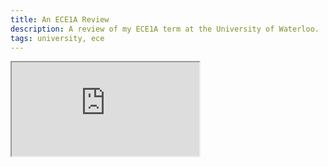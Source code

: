 ```yaml
---
title: An ECE1A Review
description: A review of my ECE1A term at the University of Waterloo.
tags: university, ece
---
```


<iframe
  src="https://www.youtube.com/embed/Q0jAZzOjw8w?si=cPZXy6WQykXa3-q3"
  title="YouTube video player"
  allow="accelerometer; autoplay; clipboard-write; encrypted-media; gyroscope; picture-in-picture; web-share"
  referrerPolicy="strict-origin-when-cross-origin"
  allowFullScreen
  className="w-full mx-auto my-4 border-0 rounded-lg shadow-lg aspect-video"
/>

## **Designing a Custom Spotify Macro Keyboard**

Controlling music seamlessly while maintaining aesthetics and functionality can be a challenge—especially when using compact keyboards. This inspired me to create a custom **Spotify Macro Keyboard** that combines functionality, dynamic lighting, and modern design principles.

With satisfying _clicky mechanical switches_, vibrant _RGB lighting_, and a smart OLED display, this keyboard became an essential quality-of-life upgrade for controlling my music.

---

## **Overview**

The **Spotify Macro Keyboard** is a compact and modern custom macro keyboard equipped with features such as:

- **Dynamic RGB Lighting** that matches album art colors.
- **Fully Wireless Connectivity** using an ESP32 microcontroller.
- **OLED Display** to show the current song, volume, and controls.

This project combined hardware design, coding, and API integration to bring together a functional and aesthetically pleasing device.

![Finished Product](https://i.imgur.com/XTMSINo.png)

---

## **Research**

There were many things I had to research before creating this **Spotify Macro Keyboard**. I started by considering the base functions I wanted my keyboard to have:

1. **Custom RGB lighting** that matches the color of the music album art.
2. A compact **OLED display** to show the current song or what’s playing next.
3. Full control over the music player, such as shuffle, loop, and volume, without needing to open the app.

---

### **Dynamic RGB Lighting**

Initially, I looked at RGB LEDs available to me, but they required **three separate pins plus a ground pin**. While they could display colors, controlling them precisely and fitting them neatly into a case was challenging.

After further research, I discovered the **WS2812B addressable LED strips**. These LEDs:

- Offer precise, per-LED control with millisecond accuracy.
- Require only **3.3V** power, making them compatible with the **ESP32**.
- Use minimal pins while still enabling dynamic lighting effects like fades or waves.

![Early trials and testing with the lights went well.](https://i.imgur.com/qOGpzi7.jpeg)

---

### **Choosing a Display**

I initially considered **Liquid Crystal Displays (LCDs)**, which we used in labs. However, they required **up to 14 pins**, which was inefficient given the number of components I needed to connect.

I found a better alternative in the **SSD1306 0.96-inch OLED display**, which had:

- Simple I2C communication, requiring only **2 data pins**.
- A resolution of **128x64**, sufficient to display **8 lines of data**.
- Functions to adjust each pixel for custom graphics.

This choice introduced me to the **I2C protocol**, a highly efficient way to connect multiple devices using minimal pins.

---

### **Mechanical Switches**

For a satisfying tactile experience, I selected **blue mechanical switches**. These switches:

- Provide a **noticeable click** sound, adding to the user experience.
- Are standardized for easy integration into the PCB and for 3D-printed keycaps.

I kept the design straightforward to ensure **optimal alignment** when integrating switches into the custom PCB.

---

### **Overcoming Memory & Storage Limits**

The biggest challenge was determining the **album art color** for dynamic lighting. Processing images on an **Arduino R3** wasn’t feasible because:

1. Scaled-down album art (e.g., **160x160 pixels**) still requires significant storage:
   - Each pixel uses **3 values** (Red, Green, Blue), each with 8 bits.
   - Total: `160x160x3 = 76,800 bytes` or ~75 KB.
2. The **Arduino R3** has only **32 KB of flash memory**—far too small to store or process images.
3. The Arduino lacked **Wi-Fi or Bluetooth capabilities** to fetch image data wirelessly.

---

### **Introducing the ESP32 Dev Module 1**

To address these limitations, I chose the **ESP32 Dev Module 1**, which offered:

- **2.4 GHz Wi-Fi** and full **Bluetooth support**.
- **320 KB storage**, significantly larger than the Arduino R3.
- A compact design, saving space and allowing for a smaller case.

![ESP32 Dev Module 1.](https://i.imgur.com/GErCbf9.jpeg)

However, even the ESP32 struggled to process album images directly due to storage constraints. Moving large amounts of data on such a small processor would slow down operations.

---

### **Creating a REST API**

To overcome this, I built a **REST API** that offloaded heavy computation to a server:

1. The API processes album images and calculates the **dominant color**.
2. The ESP32 makes **GET requests** to fetch processed results.
3. This approach reduced the average API request time from **3 seconds** to **0.2 seconds**—over **15x faster**.

This solution not only solved the memory issue but also provided flexibility to add new features later.

---

## **Designing the Hardware**

### **Custom PCB Design**

I designed a custom PCB using **EasyEDA**, starting with basic layouts and gradually refining the design. Here’s was my general process:

1. **Component Planning**: Ensured all connections aligned with ESP32-compatible pins.
2. **Iterative Design**: Tested and updated connections to avoid GPIO pin conflicts.
3. **Routing**: Optimized the layout to maintain neat and efficient connections.

![Early and final PCB design image.](https://i.imgur.com/APAqsZR.png)

![Later iteration](https://i.imgur.com/tqPZseA.png)

Unfortunately, I made a crucial error here, making use of a pin that could not be used as a standard GPIO pin under certain conditions and so I had to go back and quickly revise this final design one last time.

![Final PCB design](https://i.imgur.com/OH7aRO1.png)

The final PCB looked pretty good in my opinion, the many different colours of the outlines represented the layer on which each component would be. This is similar to how photoshop works, here, pink was the outline, yellow was the silk layer, and red and blue were the first and second layer respectively.

### **Final Design**

The final design could then be viewed in 3D and I had it printed and shipped over!

![3D model](https://i.imgur.com/4oeRUur.png)

![Final in person](https://i.imgur.com/K11xQSO.png)

---

### **Building the Physical Keyboard**

1. **3D-Printed Case & Keycaps**: Designed and printed the case and translucent keycaps to house all components.
2. **Soldering Components**: Carefully soldered the LEDs, display, and mechanical switches onto the PCB.
3. **Assembly**: Wired the LED strips, mounted the ESP32, and secured everything within the case.

---

## **Software Implementation**

My code for this project was decently long and so to describe and explain the general idea, I've split it into 3 distinct parts.

### **Simple Definitions File**

I started by defining all constants, credentials, and bitmaps in a separate file. This file contained:

- **Wi-Fi credentials** for the ESP32 to connect to the network.
- **API Server Certs** for fetching song data and album art.
- **Pin Definitions** for buttons, LEDs, and the OLED display.
- **Bitmaps** for OLED display icons and progress bar.

```cpp
const String PASSWORD = "REDACTED";
const char SSID[] = "REDACTED";
const char SSID_PASS[] = "REDACTED";
const char *benzServerCert =
    "-----BEGIN CERTIFICATE-----\n"
    "MIIFazCCA1OgAwIBAgIRAIIQz7DSQONZRGPgu2OCiwAwDQYJKoZIhvcNAQELBQAw\n"
    // This part keeps on going for a while
    "emyPxgcYxn/eR44/KJ4EBs+lVDR3veyJm+kXQ99b21/+jh5Xos1AnX5iItreGCc=\n"
    "-----END CERTIFICATE-----";
#define RGB_PIN 18
// ... This also goes on for a while
#define SDA 21
#define SCREEN_WIDTH 128
#define SCREEN_HEIGHT 64
#define OLED_RESET -1
const unsigned char wifi_2[] PROGMEM = {
    0xff, 0xff, 0xff, 0xff, 0xf0, 0x0f, 0xc1, 0x83, 0x9f, 0xf1, 0x38,
    0x1c, 0xe1, 0x87, 0xcf, 0xf3, 0xd8, 0x1b, 0xf1, 0x8f, 0xf3, 0xcf,
    0xfe, 0x7f, 0xfc, 0x3f, 0xfe, 0x7f, 0xff, 0xff, 0xff, 0xff};

```

### **Core ESP32 Program**

The main program handled button inputs, display updates, and API requests. It included:

- **Button Handling**: Detecting button presses and debouncing inputs.
- **LED Control**: Updating LED colors based on album art.
- **Display Updates**: Parsing JSON data and updating the OLED display.

#### **Imports**

But to start, I simply imported all necessary libraries, which included:

```cpp
#include <Adafruit_GFX.h>
#include <Adafruit_SSD1306.h>
#include <FastLED.h>
#include <SMBCredentials.h>
#include <WiFi.h>
#include <WiFiClientSecure.h>
#include <Wire.h>
```

#### **Global Variables**

Next I defined many variables and pieces of data that I would need access to later.

```cpp
WiFiClientSecure wifiClient;
TwoWire I2C = TwoWire(0);
Adafruit_SSD1306 display(SCREEN_WIDTH, SCREEN_HEIGHT, &I2C, OLED_RESET);
const int keys[7] = {SHUFFLE, VOLUME_DEC, VOLUME_INC, LOOP,
                     BACK,    PAUSE_PLAY, SKIP};
bool keyPrevState[7] = {HIGH, HIGH, HIGH, HIGH, HIGH, HIGH, HIGH};
bool keyState[7] = {HIGH, HIGH, HIGH, HIGH, HIGH, HIGH, HIGH};
const unsigned long RSSIDelay = 10000;
const unsigned long currentDelay = 5000;
const unsigned long timeDelay = 1000;
const unsigned long fadeDelay = 4;
unsigned long nextRSSICheck, nextCurrentCheck, nextTimeCheck, nextFade;
String title, artist, album, color, durationRaw, progressRaw, pausedRaw,
    volumeRaw, lastTitle;
int progress, duration, volume, lastVolume;
bool paused;
int rssi = 0;
CRGB LEDs[RGB_LED_NUM];
int red, blue;
int green = 255;
bool shouldFade = false;
int prevRed, prevGreen, prevBlue;
int step;
```

#### **Setup Function**

Then, for each pin that I had defined earlier, I set them up as inputs or outputs, I set some pins to pull up to avoid floating values. I also made sure to setup the LED strip and the OLED display.

I added a delay to allow the display to initialize and then I checked if the display was initialized correctly, if not, I set all the LEDs to a bright orange and then entered an infinite loop to show that something was wrong.

```cpp
// The setup function contents
for (int i = 0; i < 7; i++) {
    pinMode(keys[i], INPUT_PULLUP);
}
pinMode(LED, OUTPUT);
pinMode(SCL, INPUT_PULLUP);
pinMode(SDA, INPUT_PULLUP);
delay(2000);
FastLED.addLeds<CHIP_SET, LED, COLOR_CODE>(LEDs, RGB_LED_NUM);
FastLED.setBrightness(BRIGHTNESS);
FastLED.setMaxPowerInVoltsAndMilliamps(5, 500);
for (int i = 0; i < RGB_LED_NUM; i++) LEDs[i] = CRGB::White;
FastLED.show();
I2C.begin(SDA, SCL, 400000);
if (!display.begin(SSD1306_SWITCHCAPVCC, 0x3C)) {
    for (int i = 0; i < RGB_LED_NUM; i++) {
        LEDs[i] = CRGB::OrangeRed;
    }
    FastLED.show();
    for (;;) {
        ;
    }
}
delay(2000);
display.clearDisplay();
```

I then finally moved onto connecting to the WiFi network, this process does take a bit of time and doesn't always work and so I made a loop to try and connect to the network 20 times before giving up and showing a red LED. During this time, it would also show a breathing effect on the LEDs to indicate it was attempting a connection.
Once connected to the network, I would then fade the LEDs from white to green to indicate a successful connection.

To ensure a smooth transition, I modelled a sinusoidal wave in the form of y = asin(bx + c) + d, where a, b, c, and d are constants. This allowed me to smoothly transition between colors with a being the amplitude (110), b being the frequency, c being the phase shift (none), and d being the vertical shift (140). Calculating the frequency was less of a concern so I just ballparked that.

```cpp
WiFi.mode(WIFI_STA);
WiFi.begin(SSID, SSID_PASS);
while (WiFi.status() != WL_CONNECTED) {
    for (int times = 0; times < 20; times++) {
        for (int i = 0; i < RGB_LED_NUM; i++) {
            byte brightness = 140 + 110 * sin(millis() / 250.0);
            LEDs[i] = CRGB::White;
            LEDs[i].fadeToBlackBy(255 - brightness);
        }
        delay(25);
        FastLED.show();
    }
}
for (int step = 0; step < 256; step++) {
    for (int i = 0; i < RGB_LED_NUM; i++) {
        LEDs[i] = blend(CRGB::White, CRGB::Green, step);
    }
    delay(3);
    FastLED.show();
}
wifiClient.setCACert(benzServerCert);
```

![Sinusoidal wave](https://i.imgur.com/8Nl7eTL.png)

#### **Updating the Display**

This function was simply meant to update the display with the current song, artist, and progress. It would also update the progress bar and the volume icon. This took a lot of trial and error but eventually, I got it to work. I also got to learn a bit about RSSI and how to use it to determine the strength of the WiFi signal.

```cpp
display.setCursor(0, 0);
display.setTextColor(WHITE);
display.setTextWrap(false);
display.setTextSize(2);
for (int i = 0; i < 2; i++) {
    for (int j = 0; j < 16; j++) {
        display.drawPixel(i, j, WHITE);
    }
}
for (int i = 2; i < 18; i++) {
    for (int j = 0; j < 16; j++) {
        display.drawPixel(i, j, BLACK);
    }
}
for (int i = 18; i < 64; i++) {
    for (int j = 0; j < 16; j++) {
        display.drawPixel(i, j, WHITE);
    }
}
if (rssi == 0) {
    display.drawBitmap(2, 0, wifi_0, 16, 16, WHITE);
} else if (rssi < -70) {
    display.drawBitmap(2, 0, wifi_1, 16, 16, WHITE);
} else {
    display.drawBitmap(2, 0, wifi_2, 16, 16, WHITE);
}
for (int i = 64; i < 108; i++) {
    for (int j = 0; j < 16; j++) {
        display.drawPixel(i, j, WHITE);
    }
}
for (int i = 108; i < 124; i++) {
    for (int j = 0; j < 16; j++) {
        display.drawPixel(i, j, BLACK);
    }
}
if (volume > 66) {
    display.drawBitmap(108, 0, volume_3, 16, 16, WHITE);
} else if (volume > 33) {
    display.drawBitmap(108, 0, volume_2, 16, 16, WHITE);
} else if (volume > 0) {
    display.drawBitmap(108, 0, volume_1, 16, 16, WHITE);
} else {
    display.drawBitmap(108, 0, volume_0, 16, 16, WHITE);
}
for (int i = 124; i < 128; i++) {
    for (int j = 0; j < 16; j++) {
        display.drawPixel(i, j, WHITE);
    }
}
display.display();
```

#### **Extract Value Function**
This function is a bit more complex but its simply meant to extract a value from a JSON string given a key. I had to make this since other libraries accounted for a lot of things I wouldn't need to, and they also took up too much memory, and runtime.

```cpp
void extractValue(const String& key, const String& json, String& result) {
    String quoteKey = "\"" + key + "\":";
    int start = json.indexOf(quoteKey);
    if (start != -1) {
        int end = json.indexOf(",", start + quoteKey.length());
        if (end == -1) {
            end = json.indexOf("}", start + quoteKey.length());
        }
        result = json.substring(start + quoteKey.length(), end);
        result.trim();
        result.remove(0, 1);
        result.remove(result.length() - 1);
    }
}
```

![Sample JSON](https://i.imgur.com/pgDyMuo.png)

#### **Update State Function**
This function is meant to update the state of the music player, it would send a GET request to the server with the action and subaction, if any. It would then wait for a response and then update the state of the music player accordingly.

I made this go through my own server so I don't have to create another connection to Spotify's servers while also only making use of GET requests to keep things simple (the routes usually require GET, PUT, or POST).

```cpp
void updateState(char action, int subAction = 0) {
    String actionString = "";
    if (action == 'p') {
        actionString = "playPause";
    } else if (action == 'b') {
        actionString = "back";
    } else if (action == 's') {
        actionString = "skip";
    } else if (action == 'r') {
        actionString = "loop";
    } else if (action == 'v') {
        if (subAction == 0) {
            actionString = "vdec";
        } else {
            actionString = "vinc";
        }
    } else if (action == 'l') {
        actionString = "loop";
    } else if (action == 'f') {
        actionString = "shuffle";
    }
    if (!wifiClient.connected()) {
        if (!wifiClient.connect("benzhou.tech", 443)) {
            for (int i = 0; i < RGB_LED_NUM; i++) LEDs[i] = CRGB::Red;
            FastLED.show();
            return;
        }
        yield();
    }
    wifiClient.print("GET /api/manageState/" + PASSWORD + "/" + actionString +
                        " HTTP/1.1\r\n" + "Host: benzhou.tech\r\n" +
                        "Connection: Keep-Alive\r\n\r\n");
    wifiClient.flush();
}
```

#### **Update Current Function**
This function is meant to ensure the current connection is being maintained and if not, attempt to reconnect. I made sure to include an error state where the LEDs would turn yellow if the connection was lost.

Afterwards, I would send a GET request to the server to get the current song and its details. I would then parse the JSON data and update the display accordingly.

The final part of this function is simply checking if the new song is different from the last song, if it is, then I would update the display with the new song and artist.

It is quite long and tedious, but simple in principle.

```cpp
if (!wifiClient.connected()) {
    if (!wifiClient.connect("benzhou.tech", 443)) {
        for (int i = 0; i < RGB_LED_NUM; i++) LEDs[i] = CRGB::Red;
        FastLED.show();
        return;
    }
    yield();
}
wifiClient.print("GET /api/getCurrent/" + PASSWORD + " HTTP/1.1\r\n" +
                    "Host: benzhou.tech\r\n" +
                    "Connection: Keep-Alive\r\n\r\n");
unsigned long timeout = millis();
while (!wifiClient.available()) {
    if (millis() - timeout > 5000) {
        for (int i = 0; i < RGB_LED_NUM; i++) LEDs[i] = CRGB::Yellow;
        FastLED.show();
        return;
    }
}
yield();
char endOfHeaders[] = "\r\n\r\n";
if (!wifiClient.find(endOfHeaders)) {
    for (int i = 0; i < RGB_LED_NUM; i++) LEDs[i] = CRGB::Orange;
    FastLED.show();
    return;
}
wifiClient.find("{\"ti");
String response = "{\"ti";
while (wifiClient.available()) {
    char c = wifiClient.read();
    response += c;
}
wifiClient.flush();
lastTitle = title;
extractValue("title", response, title);
extractValue("artist", response, artist);
extractValue("album", response, album);
extractValue("duration", response, durationRaw);
extractValue("progress", response, progressRaw);
extractValue("paused", response, pausedRaw);
extractValue("volume", response, volumeRaw);
paused = pausedRaw == "true";
lastVolume = volume;
volume = volumeRaw.toInt();
duration = durationRaw.toInt();
progress = progressRaw.toInt();
if (title != lastTitle) {
    color = response.substring(response.indexOf("[") + 1,
                                response.indexOf("]"));
    int comma1 = color.indexOf(",");
    int comma2 = color.indexOf(",", comma1 + 1);
    shouldFade = true;
    prevRed = red;
    prevGreen = green;
    prevBlue = blue;
    red = color.substring(0, comma1 + 1).toInt();
    green = color.substring(comma1 + 1, comma2 + 1).toInt();
    blue = color.substring(comma2 + 1, color.length()).toInt();
    display.setTextColor(WHITE);
    display.setTextWrap(false);
    display.clearDisplay();
    updateScreen();
    display.setCursor(0, 16);
    display.setTextSize(2);
    display.println(title);
    display.setTextSize(1);
    display.println(artist);
}
display.display();
```

#### **Fade LED Function**
This function is meant to fade the LEDs from one color to another, it would do this by calculating the difference between the current color and the target color and then incrementing or decrementing the current color by a small amount.

```cpp
bool fadeLED() {
    if (step > 255) {
        step = 0;
        return false;
    }
    for (int i = 0; i < RGB_LED_NUM; i++) {
        LEDs[i] = blend(CRGB(prevRed, prevGreen, prevBlue),
                        CRGB(red, green, blue), step);
    }
    FastLED.show();
    step += 1;
    return true;
}
```

#### **Update Time Function**
This function is meant to update the progress bar on the display, it would do this by calculating the percentage of the song that has been played and then updating the progress bar accordingly. It's also a simple function in principle, though it took a bit of time to get the correct logic and math.

```cpp
void updateTime(int total, int current) {
    display.fillRect(0, 48, 128, 16, BLACK);
    if (current > total) {
        current = total;
    }
    int barWidth = 100;
    int barHeight = 6;
    int barX = 14;
    int barY = 56;
    display.drawRect(barX, barY, barWidth, barHeight, WHITE);
    if (total <= 0) {
        total = 1;
    }
    int percent = (100 * current) / total;
    int progressWidth = (barWidth * percent) / 100;
    display.fillRect(barX, barY, progressWidth, barHeight, WHITE);
    int currentMinutes = current / 60;
    int currentSeconds = current % 60;
    int totalMinutes = total / 60;
    int totalSeconds = total % 60;
    display.setTextSize(1);
    display.setCursor(32, 48);
    display.print(currentMinutes);
    display.print(":");
    if (currentSeconds < 10) display.print("0");
    display.print(currentSeconds);
    display.print("/");
    display.print(totalMinutes);
    display.print(":");
    if (totalSeconds < 10) display.print("0");
    display.println(totalSeconds);
    display.display();
}
```

#### **State functions**
This part was also quite tedious, but simply put, if we define a function callable for each button, we can then call the updateState function with the appropriate action and subaction.

```cpp
void shuffle() { updateState('f'); }
void volumeDecrease() {
    updateState('v', 0);
    updateScreen();
}
void volumeIncrease() {
    updateState('v', 1);
    updateScreen();
}
void repeat() { updateState('r'); }
void back() {
    updateState('b');
    nextCurrentCheck = millis() + 100;
}
void pausePlay() {
    updateState('p');
    nextCurrentCheck = millis() + 100;
}
void skip() {
    updateState('s');
    nextCurrentCheck = millis() + 100;
    updateCurrent();
}
void (*funcs[7])() = {
    shuffle, volumeDecrease, volumeIncrease, repeat, back, pausePlay, skip};
```

This on its own doesn't actually do anything but thats where the magical loop function comes in.

#### **Loop Function**
The loop function continuously runs for the entirety of the program, it checks for button presses and then calls the appropriate function. It also checks if the current song has changed and if so, updates the display accordingly as well as a bunch of other small checks.

```cpp
for (int i = 0; i < 7; i++) {
    keyState[i] = digitalRead(keys[i]);
    if (keyState[i] == LOW && keyPrevState[i] == HIGH) {
        funcs[i]();
    }
    keyPrevState[i] = keyState[i];
}
if (millis() > nextRSSICheck) {
    nextRSSICheck = millis() + RSSIDelay;
    rssi = WiFi.RSSI();
    updateScreen();
}
if (millis() > nextCurrentCheck) {
    nextCurrentCheck = millis() + currentDelay;
    updateCurrent();
}
if (millis() > nextTimeCheck) {
    nextTimeCheck = millis() + timeDelay;
    updateTime(duration, progress);
    if (!paused) {
        progress++;
    }
}
if (shouldFade && millis() > nextFade) {
    nextFade = millis() + fadeDelay;
    shouldFade = fadeLED();
}
```

### **REST API for Offloading Heavy Tasks**

The ESP32 alone couldn't handle image processing for album art. To solve this, I developed a custom **REST API** hosted on my server. The API:

1. Extracts the dominant color from album artwork.
2. Returns clean JSON data for the ESP32 to process.
3. Handles playback states like shuffle, repeat, and volume control.

This approach offloaded heavy computation to a more capable server, allowing the ESP32 to focus on display and LED control.

My API itself can also be split into 3 separate routes along with a utility route.

#### **Get Color**
This route is meant to get the dominant color of the album art, it would do this by fetching the album art from Spotify's servers and then processing it to get the dominant color.

```ts
import type { NextApiRequest, NextApiResponse } from "next";
import { getColorFromURL } from "color-thief-node";

type Data = {
    answer: number[];
};

function findNearestColor(rgbArray: number[]): number[] {
    const colors: number[][] = [
        [255, 0, 0],
        [255, 125, 0],
        [255, 255, 0],
        [125, 255, 0],
        [0, 255, 0],
        [0, 255, 125],
        [0, 255, 255],
        [0, 125, 255],
        [0, 0, 255],
        [125, 0, 255],
        [255, 0, 255],
        [255, 0, 125],
    ];

    let minDistance: number = Infinity;
    let closestColor: number[] = [];
    colors.forEach((color: number[]) => {
        const distance: number = Math.sqrt(
            Math.pow(rgbArray[0] - color[0], 2) +
                Math.pow(rgbArray[1] - color[1], 2) +
                Math.pow(rgbArray[2] - color[2], 2)
        );
        if (distance < minDistance) {
            minDistance = distance;
            closestColor = color;
        }
    });
    return closestColor;
}

export default async function handler(
    req: NextApiRequest,
    res: NextApiResponse<Data>
) {
    const hash = req.query.hash as string;
    const url = `https://i.scdn.co/image/${hash}`;
    let colors = await getColorFromURL(url);
    const color = findNearestColor(colors);
    res.status(200).json({ answer: color });
}
```

This accomplishes with a simple formula of root(r^2 + g^2 + b^2) to get the distance between two colors, once this formula is applied to all colors, the closest clean color is returned.

#### **Get Current**
This route is meant to get the current song and its details, it would do this by fetching the current song from Spotify's servers and then parsing the JSON data to get the song, artist, album, duration, progress, paused, and volume.

```ts
import { NextApiRequest, NextApiResponse } from "next";
import getSpotifyAccessToken from "@/utils/functions/getSpotify";
type ESPInfo = {
    title: string;
    artist: string;
    album: string;
    color: [number, number, number];
    duration: string;
    progress: string;
    paused: string;
    volume: string;
    shuffle: boolean;
    loop: string;
}
type Error = {
    error: string;
}
export default async function handler(
    req: NextApiRequest,
    res: NextApiResponse<ESPInfo | Error>
) {
    const { password } = req.query;
    if (password !== process.env.PASSWORD) {
        res.status(401).json({ error: "Unauthorized" });
        return;
    }
    try {
        const accessToken = await getSpotifyAccessToken();
        const response = await fetch(
            `https://api.spotify.com/v1/me/player`,
            {
                headers: {
                    Authorization: `Bearer ${accessToken}`,
                },
            }
        );
        if (response.ok) {
            const current = await response.json();
            const dominantColor = await fetch(`https://bzhou.ca/api/getColor/${current.item.album.images[0].url.split("/")[4]}`).then(res => res.json());
            console.log(current);
            res.status(200).json({
                title: current.item.name,
                artist: current.item.artists[0].name,
                album: current.item.album.name,
                color: dominantColor.answer,
                duration: String(Math.round(current.item.duration_ms / 1000)),
                progress: String(Math.round(current.progress_ms / 1000)),
                paused: String(!current.is_playing),
                volume: String(current.device.volume_percent),
                shuffle: current.shuffle_state,
                loop: current.repeat_state
            });
        } else {
            const errorMessage = await response.text();
            res.status(response.status).json({ error: errorMessage });
        }
    } catch (error) {
        res.status(500).json({ error: "Internal Server Error" });
        console.log(error);
    }
}
```

This function is a bit more complex but its simply meant to extract all the values I need and return them appropriately.

#### **Manage State**
This route is meant to manage the state of the music player, it would do this by sending a POST/PUT request to Spotify's servers with the appropriate action and subaction.

```ts
import { NextApiRequest, NextApiResponse } from "next";
import getSpotifyAccessToken from "@/utils/functions/getSpotify";
type ESPInfo = {
    answer: string;
};
type Error = {
    error: string;
};
const changes = ["playPause", "skip", "back", "vinc", "vdec", "loop", "shuffle"];

async function getPlayerData(res: NextApiResponse, accessToken: string) {
    const response = await fetch(
        `https://api.spotify.com/v1/me/player`,
        {
            headers: {
                Authorization: `Bearer ${accessToken}`,
            },
        }
    );
    if (response.ok) {
        const responseData = await response.json();
        return responseData;
    }
    else {
        res.status(response.status).json({
            error: "Error fetching player status",
        });
        return;
    }
}

export default async function handler(
    req: NextApiRequest,
    res: NextApiResponse<ESPInfo | Error>
) {
    const { password, change } = req.query;
    if (password !== process.env.PASSWORD) {
        res.status(401).json({ error: "Unauthorized" });
        return;
    }
    if (!changes.includes(change as string)) {
        res.status(400).json({ error: "Invalid change" });
        return;
        }
    try {
        const accessToken = await getSpotifyAccessToken();
        let url = "";
        let metho = "";
        if (change === "playPause") {
            const responseData = await getPlayerData(res, accessToken);
            if (!responseData.is_playing) {
                url = "https://api.spotify.com/v1/me/player/play";
                metho = "PUT";
            } else {
                url = "https://api.spotify.com/v1/me/player/pause";
                metho = "PUT";
            }
        } else if (change === "skip") {
            url = `https://api.spotify.com/v1/me/player/next`;
            metho = "POST";
        } else if (change === "back") {
            url = `https://api.spotify.com/v1/me/player/previous`;
            metho = "POST";
        }
        else if (change === "vinc" || change === "vdec") {
            const responseData = await getPlayerData(res, accessToken);
            let volume = responseData.device.volume_percent;
            if (change === "vinc") {
                volume += 10;
                volume = Math.min(volume, 100);
            } else {
                volume -= 10;
                volume = Math.max(volume, 0);
            }
            url = `https://api.spotify.com/v1/me/player/volume?volume_percent=${volume}`;
            metho = "PUT";
        } else if (change === "loop") {
            const responseData = await getPlayerData(res, accessToken);
            let state = responseData.repeat_state;
            if (state === "track") {
                state = "context";
            } else if (state === "context") {
                state = "off";
            } else {
                state = "track";
            }
            url = `https://api.spotify.com/v1/me/player/repeat?state=${state}`;
            metho = "PUT"
        } else if (change === "shuffle") {
            const responseData = await getPlayerData(res, accessToken);
            let shuffle = responseData.shuffle_state;
            url = `https://api.spotify.com/v1/me/player/shuffle?state=${!shuffle}`;
            metho = "PUT";
        }

        await fetch(url, {
            method: metho,
            headers: {
                Authorization: `Bearer ${accessToken}`,
            },
        });

        res.status(200).json({ answer: "Success" });
    } catch (error) {
        res.status(500).json({ error: "Internal Server Error" });
        console.log(error);
    }
}
```

This part was a bit more complex than it might've seemed initially primarily since I had to account for the different states of the music player and the different actions that could be taken. Simply put, you cannot just tell spotify to loop or unloop or move onto the next state. You have to explicitly tell it to loop the song, loop the playlist, or not loop at all. Similar logic follows for the shuffle state. Therefore I just opted to have it sort of rotate through similar to how the app does it.

#### **Spotify Access Token**
This utility route is meant to get the access token for Spotify, it would do this by sending a POST request to Spotify's servers with the appropriate credentials and then parsing the JSON data to get the access token. I need this since access tokens actually expire after a certain amount of time and so this just helps me get the correct credentials forever.

```ts
let accessToken = "";
let tokenExpiration = 0;

export default async function getSpotifyAccessToken() {
    const { SPOTIFY_CLIENTID, SPOTIFY_SECRET, SPOTIFY_REFRESHTOKEN } =
        process.env;

    if (Date.now() < tokenExpiration) {
        return accessToken;
    }

    const authString = Buffer.from(
        `${SPOTIFY_CLIENTID}:${SPOTIFY_SECRET}`
    ).toString("base64");

    const tokenResponse = await fetch(
        "https://accounts.spotify.com/api/token",
        {
            method: "POST",
            headers: {
                Authorization: `Basic ${authString}`,
                "Content-Type": "application/x-www-form-urlencoded",
            },
            body: new URLSearchParams({
                grant_type: "refresh_token",
                refresh_token: SPOTIFY_REFRESHTOKEN || "",
            }),
        }
    );

    const tokenData = await tokenResponse.json();

    accessToken = tokenData.access_token;
    tokenExpiration = Date.now() + tokenData.expires_in * 1000;

    return accessToken;
};
```

## **Conclusion**
In conclusion, I had a really fun time creating this project especially since I was able to combine a lot of my knowledge in programming as well as hardware to create a semi-useful project... I decided to specifically write about this project since it was one of the major reasons I decided to pursue a degree in computer engineering and I thought it would be a good way to show off some of my skills.

![Final Product](https://i.imgur.com/VzZgObq.jpeg)